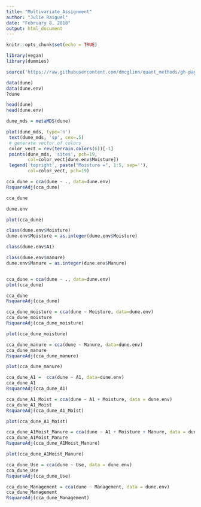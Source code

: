 ```yaml
---
title: "Multivariate_Assignment"
author: "Julie Raiguel"
date: "February 8, 2018"
output: html_document
---
```


```r
knitr::opts_chunk$set(echo = TRUE)
```

```r
library(vegan)
library(dummies)

source('https://raw.githubusercontent.com/dmcglinn/quant_methods/gh-pages/scripts/utility_functions.R')

data(dune)
data(dune.env)
?dune
```

```r
head(dune)
head(dune.env)

dune_mds = metaMDS(dune)

```



```r
plot(dune_mds, type='n')
 text(dune_mds, 'sp', cex=.5)
 # generate vector of colors 
 color_vect = rev(terrain.colors(6))[-1]
 points(dune_mds, 'sites', pch=19, 
        col=color_vect[dune.env$Moisture])
 legend('topright', paste("Moisture =", 1:5, sep=''), 
        col=color_vect, pch=19)
```


```r
cca_dune = cca(dune ~ ., data=dune.env)
RsquareAdj(cca_dune)
```

```r
cca_dune
```
```r
dune.env
```


```r
plot(cca_dune)
```

```r
class(dune.env$Moisture)
dune.env$Moisture = as.integer(dune.env$Moisture)

class(dune.env$A1)

class(dune.env$manure)
dune.env$Manure = as.integer(dune.env$Manure)


cca_dune = cca(dune ~ ., data=dune.env)
plot(cca_dune)
```

```r
cca_dune
RsquareAdj(cca_dune)
```

```r
cca_dune_moisture = cca(dune ~ Moisture, data=dune.env)
cca_dune_moisture
RsquareAdj(cca_dune_moisture)
```

```r
plot(cca_dune_moisture)
```

```r
cca_dune_manure = cca(dune ~ Manure, data=dune.env)
cca_dune_manure
RsquareAdj(cca_dune_manure)
```
```r
plot(cca_dune_manure)
```

```r
cca_dune_A1 =  cca(dune ~ A1, data=dune.env)
cca_dune_A1
RsquareAdj(cca_dune_A1)
```
```r
cca_dune_A1_Moist = cca(dune ~ A1 + Moisture, data = dune.env)
cca_dune_A1_Moist
RsquareAdj(cca_dune_A1_Moist)
```
```r
plot(cca_dune_A1_Moist)
```

```r
cca_dune_A1Moist_Manure = cca(dune ~ A1 + Moisture + Manure, data = dune.env)
cca_dune_A1Moist_Manure
RsquareAdj(cca_dune_A1Moist_Manure)
```

```r
plot(cca_dune_A1Moist_Manure)
```

```r
cca_dune_Use = cca(dune ~ Use, data = dune.env)
cca_dune_Use
RsquareAdj(cca_dune_Use)
```

```r
cca_dune_Management = cca(dune ~ Management, data = dune.env)
cca_dune_Management
RsquareAdj(cca_dune_Management)
```

